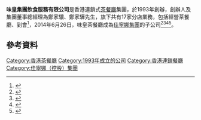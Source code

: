 '''味皇集團飲食服務有限公司'''是香港連鎖式[[茶餐廳|茶餐廳]]集團，於1993年創辦，創辦人及集團董事總經理為鄭家驤、鄭家驊先生，旗下共有17家分店業務，包括經營茶餐廳、到會<ref>{{Cite web |url=http://deliciouscatering.hk/food.html |title=味皇茶餐廳集團 |accessdate=2017-03-01 |archive-date=2020-02-19 |archive-url=https://web.archive.org/web/20200219131448/http://deliciouscatering.hk/food.html |dead-url=no }}</ref>，2014年6月26日，味皇茶餐廳成為[[佳寧娜集團|佳寧娜集團]]的子公司<ref>{{Cite web |url=http://paper.wenweipo.com/2014/06/28/FI1406280018.htm |title=佳寧娜3000萬購連鎖餐廳 |access-date=2017-03-01 |archive-date=2016-03-04 |archive-url=https://web.archive.org/web/20160304064633/http://paper.wenweipo.com/2014/06/28/FI1406280018.htm |dead-url=no }}</ref><ref>{{Cite web |url=http://eastweek.my-magazine.me/main/34964 |title=狂搶300億市場　連鎖茶餐廳大激戰 |accessdate=2017-03-01 |archive-date=2019-12-11 |archive-url=https://web.archive.org/web/20191211232731/https://eastweek.my-magazine.me/main/34964 |dead-url=no }}</ref><ref>{{Cite web |url=http://www.hkexnews.hk/listedco/listconews/sehk/2014/0626/LTN20140626747_C.pdf |title=須予披露的交易收購順寶創投有限公司已發行股本的60% |accessdate=2017-03-01 |archive-date=2017-03-01 |archive-url=https://web.archive.org/web/20170301182930/http://www.hkexnews.hk/listedco/listconews/sehk/2014/0626/LTN20140626747_C.pdf |dead-url=no }}</ref><ref>{{Cite web |url=http://hk.apple.nextmedia.com/realtime/finance/20140627/52632755 |title=佳寧娜撈埋茶仔 斥千萬買「味皇」等餐廳 |access-date=2017-03-01 |archive-date=2017-03-02 |archive-url=https://web.archive.org/web/20170302025345/http://hk.apple.nextmedia.com/realtime/finance/20140627/52632755 |dead-url=no }}</ref>。

== 參考資料 ==
{{reflist}}

{{香港公司小作品}}

{{達成集團有限公司}}

[[Category:香港茶餐廳|Category:香港茶餐廳]]
[[Category:1993年成立的公司|Category:1993年成立的公司]]
[[Category:香港連鎖餐廳|Category:香港連鎖餐廳]]
[[Category:佳寧娜（控股）集團|Category:佳寧娜（控股）集團]]
